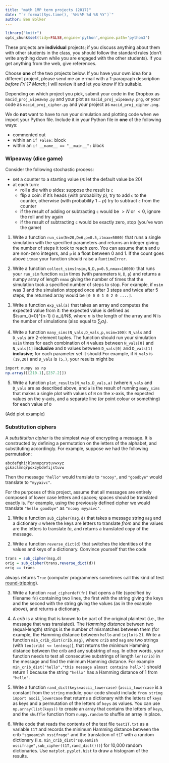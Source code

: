 ```yaml
---
title: "math 1MP term projects (2017)"
date: "`r format(Sys.time(), '%H:%M %d %B %Y')`"
author: Ben Bolker
---
```


```r
library("knitr")
opts_chunk$set(tidy=FALSE,engine='python',engine.path='python3')
```

These projects are **individual** projects; if you discuss anything about them with other students in the class, you should follow the standard rules (don't write anything down while you are engaged with the other students).  If you get anything from the web, give references.

Choose **one** of the two projects below. If you have your own idea for a different project, please send me an e-mail with a 1-paragraph description *before Fri 17 March*; I will review it and let you know if it's suitable.

Depending on which project you pick, submit your code in the Dropbox as `macid_proj_wipeaway.py` and your plot as `macid_proj_wipeaway.png`, or your code as `macid_proj_cipher.py` and your project as `macid_proj_cipher.png`.

We do **not** want to have to run your simulation and plotting code when we import your Python file. Include it in your Python file in **one** of the following ways:

- commented out
- within an `if False:` block
- within an `if __name__ == "__main__":` block


### Wipeaway (dice game)

Consider the following stochastic process:

- set a counter to a starting value (`N`: let the default value be 20)
- at each turn:
    - roll a die with `D` sides: suppose the result is `c`
	- flip a coin: if it's heads (with probability $p$), try to add `c` to the counter, otherwise (with probability $1-p$) try to subtract `c` from the counter
	- if the result of adding or subtracting `c` would be $>N$ or $<0$, ignore the roll and try again
	- if the result of subtracting `c` would be exactly zero, stop (you've won the game)

1. Write a function `run_sim(N=20,D=6,p=0.5,itmax=5000)` that runs a single simulation with the specified parameters and returns an integer giving the number of steps it took to reach zero. You can assume that `N` and `D` are non-zero integers, and `p` is a float between 0 and 1. If the count goes above `itmax` your function should raise a `RuntimeError`.

2. Write a function `collect_sims(nsim,N,D,p=0.5,nmax=10000)` that runs your `run_sim` function `nsim` times (with parameters `N`, `D`, `p`) and returns a numpy array of length `nmax` giving the number of times that the simulation took a specified number of steps to stop. For example, if `nsim` was 3 and the simulation stopped once after 3 steps and twice after 5 steps, the returned array would be `[0 0 0 1 0 2 0 ....]`.

3. Write a function `exp_val(a)` that takes an array and computes the expected value from it: the expected value is defined as $\sum_{i=0}^{n-1} (i a_i)/N$, where $n$ is the length of the array and $N$ is the number of simulations (also equal to $\sum_i a_i$).

4. Write a function `many_sims(N_vals,D_vals,p,nsim=100)`: `N_vals` and `D_vals` are 2-element tuples. The function should run your simulation `nsim` times for each combination of `N` values between `N_vals[0]` and `N_vals[1]` **inclusive** and `D` values between `D_vals[0]` and `D_vals[1]` **inclusive**; for each parameter set it should  For example, if `N_vals` is `(19,20)` and `D_vals` is `(5,)`, your results might be
```r
import numpy as np
np.array([[210.1],[237.2]])
```
5. Write a function `plot_results(N_vals,D_vals,a)` (where `N_vals` and `D_vals` are as described above, and `a` is the result of running `many_sims` that makes a single plot with values of `N` on the x-axis, the expected values on the y-axis, and a separate line (or point colour or something) for each value of `D`


(Add plot example)

### Substitution ciphers

A *substitution cipher* is the simplest way of encrypting a message. It is constructed by defining a permutation on the letters of the alphabet, and substituting accordingly. For example, suppose we had the following permutation:
```
abcdefghijklmnopqrstuvwxyz
gikaclmnqrpoxzybdefijstuvw
```
Then the message `"hello"` would translate to `"ncooy"`, and `"goodbye"` would translate to `"myyaivc"`.

For the purposes of this project, assume that all messages are entirely composed of lower case letters and spaces; spaces should be translated exactly is.  For example, using the previously defined cipher we would translate `"hello goodbye"` as `"ncooy myyaivc"`.

1. Write a function `sub_cipher(msg,d)` that takes a message string `msg` and a dictionary `d` where the keys are letters to translate *from* and the values are the letters to translate *to*, and returns a translated copy of the message.

2. Write a function `reverse_dict(d)` that switches the identities of the values and keys of a dictionary. Convince yourself that the code

```r
trans = sub_cipher(msg,d)
orig = sub_cipher(trans,reverse_dict(d))
orig == trans
```
always returns `True` (computer programmers sometimes call this kind of test [round-tripping](http://www.yourdictionary.com/round-tripping)).

3. Write a function `read_cipherdef(fn)` that opens a file (specified by filename `fn`) containing two lines, the first with the string giving the keys and the second with the string giving the values (as in the example above), and returns a dictionary.

4. A *crib* is a string that is known to be part of the original plaintext (i.e., the message that was translated). The *Hamming distance* between two (equal-length) strings is the number of mismatches between them (for example, the Hamming distance between `hello` and `iejlo` is 2). Write a function `min_crib_dist(crib,msg)`, where `crib` and `msg` are two strings (with `len(crib) <= len(msg)`), that returns the *minimum* Hamming distance between the crib and any substring of `msg`. In other words, your function needs to test all consecutive substrings of length `len(crib)` in the message and find the minimum Hamming distance.  For example `min_crib_dist("hello","this message almost contains hellx")` should return 1 because the string `"hellx"` has a Hamming distance of 1 from `"hello"`.

5. Write a function `rand_dict(keys=ascii_lowercase)` (`ascii_lowercase` is a constant from the `string` module; your code should include `from string import ascii_lowercase` that returns a dictionary with the letters of `keys` as keys and a permutation of the letters of `keys` as values. You can use `np.array(list(keys))` to create an array that contains the letters of `keys`, and the `shuffle` function from `numpy.random` to shuffle an array in place.

6. Write code that reads the contents of the test file `test1T.txt` as a variable `t1T` and records the minimum Hamming distance between the crib `"squeamish ossifrage"` and the translation of `t1T` with a random dictionary (i.e. `min_crib_dist("squeamish ossifrage",sub_cipher(t1T,rand_dict()))`) for 10,000 random dictionaries. Use `matplot.pyplot.hist` to draw a histogram of the results.


